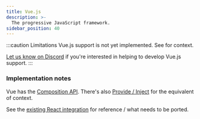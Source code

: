 ```yaml
---
title: Vue.js
description: >-
  The progressive JavaScript framework.
sidebar_position: 40
---
```


:::caution Limitations
Vue.js support is not yet implemented. See <DocPageLink path="reference/limitations" /> for context.

[Let us know on Discord](https://discord.electric-sql/com) if you're interested in helping to develop Vue.js support. 
:::

### Implementation notes

Vue has the [Composition API](https://vuejs.org/guide/reusability/composables.html). There's also [Provide / Inject](https://vuejs.org/guide/components/provide-inject.html) for the equivalent of context.

See the [existing React integration](https://github.com/electric-sql/electric/tree/main/clients/typescript/src/frameworks/react) for reference / what needs to be ported.
